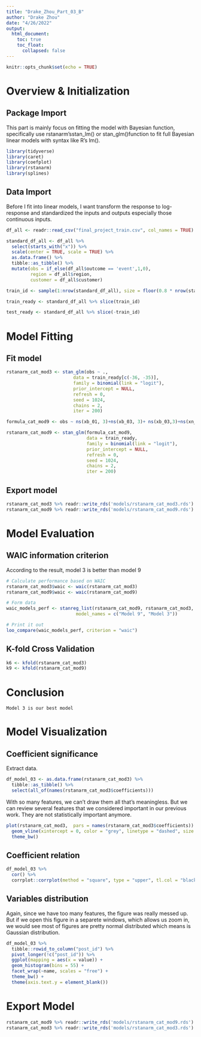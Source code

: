 ```yaml
---
title: "Drake_Zhou_Part_03_B"
author: "Drake Zhou"
date: "4/26/2022"
output: 
  html_document: 
    toc: true
    toc_float:
      collapsed: false
---
```


```r
knitr::opts_chunk$set(echo = TRUE)
```

# Overview & Initialization

## Package Import

This part is mainly focus on fitting the model with Bayesian function, specifically use rstanarm’sstan_lm() or stan_glm()function to fit full Bayesian linear models with syntax like R’s lm().

```r
library(tidyverse)
library(caret)
library(coefplot)
library(rstanarm)
library(splines)
```

## Data Import

Before I fit into linear models, I want transform the response to log-response and standardized the inputs and outputs especially those continuous inputs.

```r
df_all <- readr::read_csv("final_project_train.csv", col_names = TRUE)

standard_df_all <- df_all %>% 
  select(starts_with("x")) %>%
  scale(center = TRUE, scale = TRUE) %>% 
  as.data.frame() %>% 
  tibble::as_tibble() %>% 
  mutate(obs = if_else(df_all$outcome == 'event',1,0),
         region = df_all$region, 
         customer = df_all$customer)

train_id <- sample(1:nrow(standard_df_all), size = floor(0.8 * nrow(standard_df_all)))

train_ready <- standard_df_all %>% slice(train_id)

test_ready <- standard_df_all %>% slice(-train_id)
```

# Model Fitting

## Fit model

```r
rstanarm_cat_mod3 <- stan_glm(obs ~ ., 
                         data = train_ready[c(-36, -35)],
                         family = binomial(link = "logit"),
                         prior_intercept = NULL,
                         refresh = 0,
                         seed = 1024,
                         chains = 2, 
                         iter = 200)
```

```r
formula_cat_mod9 <- obs ~ ns(xb_01, 3)+ns(xb_03, 3)+ ns(xb_03,3)+ns(xn_01,3)+ns(xn_03,3)+ns(xn_03,3)+ns(xa_01,3)+ns(xa_03,3)+ns(xa_03,3)+ns(xb_04,3)+ns(xb_05,3)+ns(xb_06,3)+ns(xb_07,3)+ns(xb_08,3)+ns(xn_04,3)+ns(xn_05,3)+ns(xn_06,3)+ns(xn_07,3)+ns(xn_08,3)+ns(xa_04,3)+ns(xa_05,3)+ns(xa_06,3)+ns(xa_07,3)+ns(xa_08,3)+ns(xw_01,3)+ns(xw_03,3)+ns(xw_03,3)+ns(xs_01,3)+ns(xs_03,3)+ns(xs_03,3)+ns(xs_04,3)+ns(xs_05,3)+ns(xs_06,3)+region+customer

rstanarm_cat_mod9 <- stan_glm(formula_cat_mod9, 
                              data = train_ready,
                              family = binomial(link = "logit"),
                              prior_intercept = NULL,
                              refresh = 0,
                              seed = 1024,
                              chains = 2, 
                              iter = 200)
```

## Export model

```r
rstanarm_cat_mod3 %>% readr::write_rds('models/rstanarm_cat_mod3.rds')
rstanarm_cat_mod9 %>% readr::write_rds('models/rstanarm_cat_mod9.rds')
```

# Model Evaluation

## WAIC information criterion

According to the result, model 3 is better than model 9

```r
# Calculate performance based on WAIC 
rstanarm_cat_mod3$waic <- waic(rstanarm_cat_mod3)
rstanarm_cat_mod9$waic <- waic(rstanarm_cat_mod9)

# Form data
waic_models_perf <- stanreg_list(rstanarm_cat_mod9, rstanarm_cat_mod3,
                          model_names = c("Model 9", "Model 3"))

# Print it out
loo_compare(waic_models_perf, criterion = "waic")

```

## K-fold Cross Validation

```r
k6 <- kfold(rstanarm_cat_mod3)
k9 <- kfold(rstanarm_cat_mod9)
```

# Conclusion

```text
Model 3 is our best model
```


# Model Visualization

## Coefficient significance

Extract data.

```r
df_model_03 <- as.data.frame(rstanarm_cat_mod3) %>% 
  tibble::as_tibble() %>% 
  select(all_of(names(rstanarm_cat_mod3$coefficients)))
```

With so many features, we can't draw them all that's meaningless. But we can review several features that we considered important in our previous work. They are not statistically important anymore.

```r
plot(rstanarm_cat_mod3,  pars = names(rstanarm_cat_mod3$coefficients)) +
  geom_vline(xintercept = 0, color = "grey", linetype = "dashed", size = 1.) +
  theme_bw()
```

## Coefficient relation

```r
df_model_03 %>%
  cor() %>% 
  corrplot::corrplot(method = "square", type = "upper", tl.col = "black", tl.cex = 0.6, tl.srt = 45, cl.lim = c(0, 1))
```

## Variables distribution

Again, since we have too many features, the figure was really messed up. But if we open this figure in a separete windows, which allows us zoom in, we would see most of figures are pretty normal distributed which means is Gaussian distribution.

```r
df_model_03 %>%
  tibble::rowid_to_column("post_id") %>% 
  pivot_longer(!c("post_id")) %>% 
  ggplot(mapping = aes(x = value)) +
  geom_histogram(bins = 55) +
  facet_wrap(~name, scales = "free") +
  theme_bw() +
  theme(axis.text.y = element_blank())
```

# Export Model

```r
rstanarm_cat_mod9 %>% readr::write_rds('models/rstanarm_cat_mod9.rds')
rstanarm_cat_mod3 %>% readr::write_rds('models/rstanarm_cat_mod3.rds')
```

